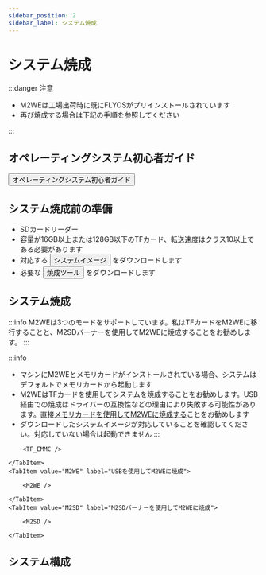 ```yaml
---
sidebar_position: 2
sidebar_label: システム焼成
---
```



# システム焼成

:::danger 注意

* M2WEは工場出荷時に既にFLYOSがプリインストールされています
* 再び焼成する場合は下記の手順を参照してください

:::

## オペレーティングシステム初心者ガイド

<Button variant="contained" disableElevation href="/docs/DebugDoc/baodian/host/">オペレーティングシステム初心者ガイド</Button>

## システム焼成前の準備

* SDカードリーダー
* 容量が16GB以上または128GB以下のTFカード、転送速度はクラス10以上である必要があります
* 対応する <Button variant="contained" disableElevation href="/docs/ResDownload/system-img/fly-c8">システムイメージ</Button> をダウンロードします
* 必要な <Button variant="contained" disableElevation href="/docs/ResDownload/auxiliary_software/">焼成ツール</Button> をダウンロードします

## システム焼成

:::info
M2WEは3つのモードをサポートしています。私はTFカードをM2WEに移行することと、M2SDバーナーを使用してM2WEに焼成することをお勧めします。
:::

:::info
* マシンにM2WEとメモリカードがインストールされている場合、システムはデフォルトでメモリカードから起動します
* M2WEはTFカードを使用してシステムを焼成することをお勧めします。USB経由での焼成はドライバーの互換性などの理由により失敗する可能性があります。直接[メモリカードを使用してM2WEに焼成する](https://mellow-next.klipper.cn/docs/ProductDoc/SBC/fly-pi-v2/fly-os)ことをお勧めします
* ダウンロードしたシステムイメージが対応していることを確認してください。対応していない場合は起動できません
:::

<Tabs>
    <TabItem value="TF_M2WE" label="TFカードを使用してM2WEに焼成">
        
        <TF_EMMC />

    </TabItem>
    <TabItem value="M2WE" label="USBを使用してM2WEに焼成">
        
        <M2WE />

    </TabItem>
    <TabItem value="M2SD" label="M2SDバーナーを使用してM2WEに焼成">
        
        <M2SD />

    </TabItem>
</Tabs>

## システム構成

<CONFIG />
